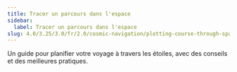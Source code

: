 ```yaml
---
title: Tracer un parcours dans l'espace
sidebar:
  label: Tracer un parcours dans l'espace
slug: 4.0/3.25/3.0/fr/2.0/cosmic-navigation/plotting-course-through-space
---
```


Un guide pour planifier votre voyage à travers les étoiles, avec des conseils et des meilleures pratiques.
